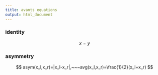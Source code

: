 ```yaml
---
title: avants equations
output: html_document
---
```


### identity

$$
x=y
$$


### asymmetry

$$
asym(x_l,x_r)=|x_l-x_r|,~~~avg(x_l,x_r)=\frac{1}{2}(x_l+x_r)
$$